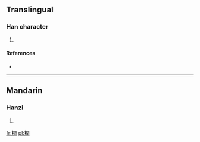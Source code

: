 ==Translingual==

===Han character===
{{Han char|rn=75|rad=木|as=12|sn=16|four=4792<sub>0</sub>|canj=木日弓土 (DANG)}}

# {{defn|Han|sort=木12}}

====References====
* {{Han ref|kx=0553.040|dkj=15529|hdz=21296.120|uh=6A4D|ud=27213|bh=E9DB|bd=59867}}

----

==Mandarin==

===Hanzi===
{{cmn-hanzi|pin=[[rùn]] ([[run4]])|wg=jun<sup>4</sup>}}

# {{defn|lang=cmn|sort=木12}}

[[fr:橍]]
[[pl:橍]]
